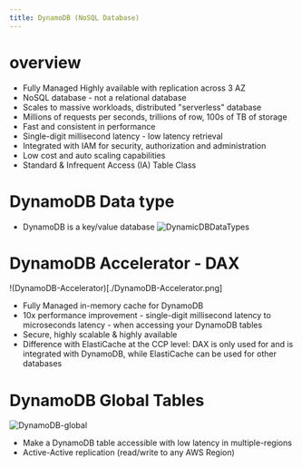 ```yaml
---
title: DynamoDB (NoSQL Database)
---
```


# overview
- Fully Managed Highly available with replication across 3 AZ
- NoSQL database - not a relational database
- Scales to massive workloads, distributed "serverless" database
- Millions of requests per seconds, trillions of row, 100s of TB of storage
- Fast and consistent in performance
- Single-digit millisecond latency - low latency retrieval
- Integrated with IAM for security, authorization and administration
- Low cost and auto scaling capabilities
- Standard & Infrequent Access (IA) Table Class

# DynamoDB Data type
- DynamoDB is a key/value database
![DynamicDBDataTypes](./DynamoDB-datatype.png)

# DynamoDB Accelerator - DAX
!(DynamoDB-Accelerator)[./DynamoDB-Accelerator.png]
- Fully Managed in-memory cache for DynamoDB
- 10x performance improvement - single-digit millisecond latency to microseconds latency - when accessing your DynamoDB tables
- Secure, highly scalable & highly available
- Difference with ElastiCache at the CCP level: DAX is only used for and is integrated with DynamoDB, while ElastiCache can be used for other databases

# DynamoDB Global Tables
![DynamoDB-global](./DynamoDB-global.png)
- Make a DynamoDB table accessible with low latency in multiple-regions
- Active-Active replication (read/write to any AWS Region)